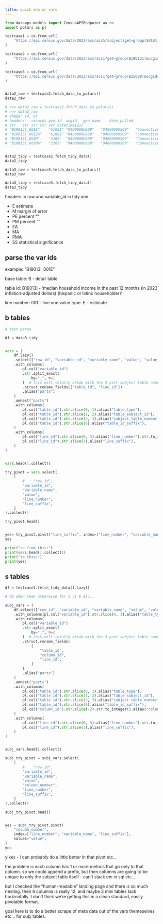 ```yaml
---
title: quick eda on vars
---
```


```python

from dataops.models import CensusAPIEndpoint as ce
import polars as pl

testcase1 = ce.from_url(
    "https://api.census.gov/data/2023/acs/acs5/subject?get=group(S0101)&ucgid=0400000US09"
)

testcase2 = ce.from_url(
    "https://api.census.gov/data/2023/acs/acs1?get=group(B19013I)&ucgid=0400000US09"
)

testcase3 = ce.from_url(
    "https://api.census.gov/data/2023/acs/acs1?get=group(B25088)&ucgid=0400000US09"
)


data2_raw = testcase2.fetch_data_to_polars()
data2_raw

# >>> data2_raw = testcase2.fetch_data_to_polars()
# >>> data2_raw
# shape: (4, 6)
# headers	records	geo_id	ucgid	geo_name	date_pulled
# str	str	str	str	str	datetime[μs]
# "B19013I_001E"	"61081"	"0400000US09"	"0400000US09"	"Connecticut"	2025-07-11 13:07:03.642779
# "B19013I_001EA"	"61081"	"0400000US09"	"0400000US09"	"Connecticut"	2025-07-11 13:07:03.642779
# "B19013I_001M"	"3265"	"0400000US09"	"0400000US09"	"Connecticut"	2025-07-11 13:07:03.642779
# "B19013I_001MA"	"3265"	"0400000US09"	"0400000US09"	"Connecticut"	2025-07-11 13:07:03.642779


data2_tidy = testcase2.fetch_tidy_data()
data2_tidy

data3_raw = testcase3.fetch_data_to_polars()
data3_raw

data3_tidy = testcase3.fetch_tidy_data()
data3_tidy

```

headers in raw and variable_id in tidy one

- E estimate
- M margin of error
- PE percent ""
- PM percent ""
- EA
- MA
- PMA
- SS  statistical significance

## parse the var ids

example: "B19013I_001E"

base table: B - detail table

table id: B19013I -  'median household income in the past 12 months 
(in 2023 inflation-adjusted dollars) (hispanic or latino householder)'

line number: 001 - line one
value type: E - estimate

## b tables

```python
# test parse

df = data3_tidy


vars = (
    df.lazy()
    .select(["row_id", "variable_id", "variable_name", "value", "value_type"])
    .with_columns(
        pl.col("variable_id")
        .str.split_exact(
            by="_", n=1
        )  # this will totally break with the 3 part subject table names
        .struct.rename_fields(["table_id", "line_id"])
        .alias("parts")
    )
    .unnest("parts")
    .with_columns(
        pl.col("table_id").str.slice(0, 1).alias("table_type"),
        pl.col("table_id").str.slice(1, 2).alias("table_subject_id"),
        pl.col("table_id").str.slice(3, 3).alias("subject_table_number"),
        pl.col("table_id").str.slice(6).alias("table_id_suffix"),
    )
    .with_columns(
        pl.col("line_id").str.slice(0, 3).alias("line_number").str.to_integer(),
        pl.col("line_id").str.slice(3).alias("line_suffix"),
    )
)


vars.head().collect()


```



```python
try_pivot = vars.select(
    [
        #    "row_id",
        "variable_id",
        "variable_name",
        "value",
        "line_number",
        "line_suffix",
    ]
).collect()

try_pivot.head()


yes= try_pivot.pivot("line_suffix", index=["line_number", "variable_name"], values="value")
yes
```



```python
print("so from this:")
print(vars.head().collect())
print("to this:")
print(yes)
```



## s tables


```python


df = testcase1.fetch_tidy_data().lazy()

# do when then otherwise for s vs b etc..

subj_vars = (
    df.select(["row_id", "variable_id", "variable_name", "value", "value_type"])
    .with_columns(pl.col("variable_id").str.slice(0, 1).alias("table_type"))
    .with_columns(
        pl.col("variable_id")
        .str.split_exact(
            by="_", n=2
        )  # this will totally break with the 3 part subject table names
        .struct.rename_fields(
            [
                "table_id",
                "column_id",
                "line_id",
            ]
        )
        .alias("parts")
    )
    .unnest("parts")
    .with_columns(
        pl.col("table_id").str.slice(0, 1).alias("table_type"),
        pl.col("table_id").str.slice(1, 2).alias("table_subject_id"),
        pl.col("table_id").str.slice(3, 3).alias("subject_table_number"),
        pl.col("table_id").str.slice(6).alias("table_id_suffix"),
        pl.col("column_id").str.slice(-2).str.to_integer().alias("column_number"),
    )
    .with_columns(
        pl.col("line_id").str.slice(0, 3).alias("line_number").str.to_integer(),
        pl.col("line_id").str.slice(3).alias("line_suffix"),
    )
)


subj_vars.head().collect()

```


```python
subj_try_pivot = subj_vars.select(
    [
        #    "row_id",
        "variable_id",
        "variable_name",
        "value",
        "column_number",
        "line_number",
        "line_suffix",
    ]
).collect()

subj_try_pivot.head()


yes = subj_try_pivot.pivot(
    "column_number",
    index=["line_number", "variable_name", "line_suffix"],
    values="value",
)
yes

```


yikes - I can probably do a little better in that pivot etc...

the problem is each column has 1 or more metrics that go only to that
column. so we could append a prefix, but then columns are going to be 
unique to only the subject table itself - can't stack em in sql etc...

but I checked the "human-readable" landing page and there is
so much nesting. their 6 columns is really 12, and maybe 3 mini
tables tack horizontally. I don't think we're getting this in a clean
standard, easily pivotable format.

goal here is to do a better scrape of meta data out of the vars themeselves etc...
for subj tables.